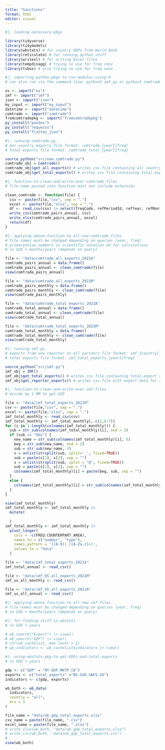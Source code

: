 ```yaml
---
title: "Sanctions"
format: html
editor: visual
---
```


```r
#|: loading-necessary-pkgs

library(tidyverse) 
library(tidymodels)
library(wbstats) # for country GDPs from World Bank
library(reticulate) # for running python stuff
library(writexl) # for writing Excel files
library(tempdisagg) # trying to use for freq conv
library(tsbox) # also trying to use for freq conv
```

```r
#|: importing-python-pkgs-to-run-modules-using-R
# can also run via the command line: python3 imf.py or python3 comtrade.py

os <- import("os")
imf <- import("imf")
json <- import("json")
my_input <- import("my_input")
datetime <- import("datetime")
comtrade <- import("comtrade")
fromcomtradepkg <- import("fromcomtradepkg")
py_install("pandas")
py_install("requests")
py_install("flatten_json")
```

```r
#|: running-comtrade.py
# per-country exports file format: comtrade_{year}{freq} 
# total-exports file format: comtrade_total_{year}{freq}

source_python("src/new_comtrade.py")
comtrade_obj = Comtrade()
comtrade_obj$get_all_exports() # writes csv file containing all country-pair export data
comtrade_obj$get_total_exports() # writes csv file containing total-export values for each country
```

```r
#|: function-to-clean-and-write-over-comtrade-files
# file name passed into function must not include extension

clean_comtrade <- function(file) {
  csv <- paste(file,"csv", sep = ".")
  excel <- paste(file,"xlsx", sep = ".")
  df <- read_csv(csv) |> select(freqCode, refPeriodId, refYear, refMonth, reporterCode, reporterISO, reporterDesc, flowDesc, partnerCode, partnerISO, partnerDesc, cmdDesc, primaryValue)
  write_csv(comtrade_pairs_annual, csv)
  write_xlsx(comtrade_pairs_annual, excel)
  return(df)
}
```

```r
#|: applying-above-function-to-all-new-comtrade-files
# file names must be changed depending on queries (year, freq)
# primaryValue numbers in scientific notation ok for calculations
# in USD + months/years (depends on query)

file <- "data/comtrade_all_exports_2021A"
comtrade_pairs_annual = data.frame()
comtrade_pairs_annual <- clean_comtrade(file)
view(comtrade_pairs_annual)

file <- "data/comtrade_all_exports_2021M"
comtrade_pairs_monthly = data.frame()
comtrade_pairs_monthly <- clean_comtrade(file)
view(comtrade_pairs_monthly)

file <- "data/comtrade_total_exports_2021A"
comtrade_total_annual = data.frame()
comtrade_total_annual <- clean_comtrade(file)
view(comtrade_total_annual)

file <- "data/comtrade_total_exports_2021M"
comtrade_total_monthly = data.frame()
comtrade_total_monthly <- clean_comtrade(file)
view(comtrade_total_monthly)
```

```r
#|: running-imf.py
# exports from one reporter to all partners file format: imf_{country}_all_exports_{year}{freq}
# total-exports file format: imf_total_exports_{year}{freq}

source_python("src/imf.py")
imf_obj = IMF()
imf_obj$get_total_exports() # writes csv file containing total-export values for each country
imf_obj$get_reporter_exports() # writes csv file with export data for reporter to all partners
```

```r
#|: function-to-clean-and-write-over-imf-files
# divide by 1 MM to get USD

file <- "data/imf_total_exports_2021M"
csv <- paste(file,"csv", sep = ".")
excel <- paste(file,"xlsx", sep = ".")
imf_total_monthly <- read_csv(csv)
imf_total_monthly <- imf_total_monthly[,-c(1,6:7)]
for (i in 1:length(colnames(imf_total_monthly))) {
  sub = str_sub(colnames(imf_total_monthly)[i], end = 3)
  if (sub == "Obs") {
    new_name = str_sub(colnames(imf_total_monthly)[i], 5)
    beg = str_sub(new_name, end = 2)
    sub = str_sub(new_name, 3)
    s = unlist(strsplit(sub, split='_', fixed=TRUE))
    sub = paste(s[1], s[2], sep = "")
    s = unlist(strsplit(sub, split = "@", fixed=TRUE))
    sub = paste(s[1], s[2], sep = "")
    colnames(imf_total_monthly)[i] = paste(beg, sub, sep = "")
  }
  else {
    colnames(imf_total_monthly)[i] = str_sub(colnames(imf_total_monthly)[i], 2)
  }
}

view(imf_total_monthly)
imf_total_monthly <- imf_total_monthly |>
  mutate(
    
  )
imf_total_monthly <- imf_total_monthly |>
  pivot_longer(
    cols = -c(FREQ:COUNTERPART_AREA),
    names_to = c("number", "type"),
    names_pattern = '([0-9])_([A-Za-z]+)',
    values_to = "data"
  )

file <- "data/imf_total_exports_2021A"
imf_total_annual <- read_csv()

file <- "data/imf_US_all_exports_2021M"
imf_us_all_monthly <- read_csv()

file <- "data/imf_US_all_exports_2021A"
imf_us_all_annual <- read_csv()
```

```r
#|: applying-above-function-to-all-new-imf-files
# file names must be changed depending on queries (year, freq)
# in USD + months/years (depends on query)


```

```r
#|: for-finding-stuff-in-wbstats
# in USD + years

# wb_search("Export") |> view()
# wb_search("GDP") |> view()
# str(wb_cachelist, max.level = 1)
# wb_indicators <- wb_cachelist$indicators |> view()
```

```r
#|: using-wbstats-pkg-to-get-GDPs-and-total-exports
# in USD + years 

gdp <- c("GDP" = "NY.GDP.MKTP.CD")
exports <- c("total_exports" ="BX.GSR.GNFS.CD")
indicators <- c(gdp, exports)

wb_both <- wb_data(
  indicators, 
  country = "all",
  mrv = 3
)

file_name = "data/wb_gdp_total_exports.xlsx"
csv_name = paste(file_name, ".csv")
excel_name = paste(file_name, ".xlsx")
# write_xlsx(wb_both, "data/wb_gdp_total_exports.xlsx")
# write_csv(wb_both, "data/wb_gdp_total_exports.csv")
# 
view(wb_both)
```
